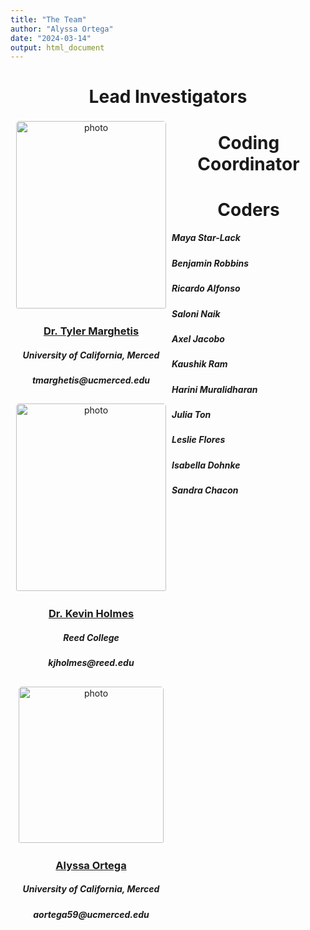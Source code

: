 ```yaml
---
title: "The Team"
author: "Alyssa Ortega"
date: "2024-03-14"
output: html_document
---
```

<style>
.title {
    display: none; /* hide title from output */
}

.author {
    display: none; /* hide author from output */
}

.date{
    display: none; /* hide date from output */
}

.name { /* creates row of image(s) */
  float: left; /* aligns images left to right rather than vertically*/
  width: 50%; /* spaces 2 images evenly in the row*/
  text-align: center; /* align text (name, affiliation, email) to center of images */
  padding: 3px; /* adjust space between image-grid & headings */
}

.name img {
    display: block; /* make the image a block element for centering */
    margin: 0 auto; /* center-align the image horizontally */
    padding-bottom: 3px; /* adjust space between images and text (name, affiliation, email) */
    border-radius: 5px; /* round corners of images in grid */
}

</style>

<h1 style="text-align: center;">Lead Investigators</h1>

<div class= "image-grid"> <!-- section for 2 top images & text -->
<div class="name"> <!-- split each person into its their section for the grid rule to work & to keep text aligned w correct image -->
  <img src="images/Tyler_image.jpg" alt="photo" width= "240" height="300" >
  <h3>[Dr. Tyler Marghetis](https://www.tylermarghetis.com/)</h3>
  <h5> University of California, Merced </h5>
  <h5> tmarghetis@ucmerced.edu </h5>
  </div>
<div class="name"> <!-- split each person into its their section for the grid rule to work & to keep text aligned w correct image -->
  <img src="images/Kevin_image.jpg" alt="photo" width= "240" height="300" >
  <h3>[Dr. Kevin Holmes](https://www.reed.edu/psychology/faculty/holmes.html)</h3>
  <h5> Reed College </h5>
  <h5> kjholmes@reed.edu </h5>
  </div>  
</div>


<h1 style="text-align: center;">Coding Coordinator</h1>

<div class= "image-grid"> <!-- section for coding coordinator image & text -->
<div class= "row"> <!-- separates coding coordinator section from coder section -->
<div class="name"> <!-- split each person into its their section for the grid rule to work & to keep text aligned w correct image -->
  <img src="images/Alyssa_image.jpg" alt="photo" width= "232" height="250" >
  <h3>[Alyssa Ortega](https://alyssavortega.github.io/)</h3>
  <h5> University of California, Merced </h5>
  <h5> aortega59@ucmerced.edu </h5>
  </div> 
</div>
</div> 

<h1 style="text-align: center;">Coders</h1>

<h5>Maya Star-Lack</h5>
<h5>Benjamin Robbins</h5>
<h5>Ricardo Alfonso</h5>
<h5>Saloni Naik</h5>
<h5>Axel Jacobo</h5>
<h5>Kaushik Ram</h5>
<h5>Harini Muralidharan</h5>
<h5>Julia Ton</h5>
<h5>Leslie Flores</h5>
<h5>Isabella Dohnke</h5>
<h5>Sandra Chacon</h5>
